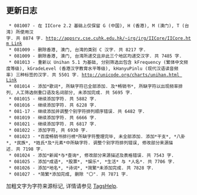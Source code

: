 ==更新日志==

  * 081007 - 在 IICore 2.2 基础上仅保留 G (中国), H (香港), M (澳门), T (台湾) 所使用汉字. 共 8874 字. [[http://appsrv.cse.cuhk.edu.hk/~irg/irg/IICore/IICore.htm Link]]
  * 081009 - 删除香港, 澳门, 台湾的类别 C 汉字. 共 8217 字.
  * 081009 - 删除香港, 澳门, 台湾所递交且非此三个地区均递交汉字. 共 7485 字.
  * 081013 - 重新以 Unihan 5.1 为基础, 分别筛选出包含 kFrequency (繁体中文频度等级), kGradeLevel (香港汉字教育水平等级), kHanyuPinlu (现代汉语读音频率) 三种标签的汉字. 共 5501 字. [[http://unicode.org/charts/unihan.html Link]]
  * 081014 - 添加*歌词*, 所缺字符已全部添加. 及*畅销书*, 所缺字符以出现频率排列, 人工筛选侧重口语及名词部分, 未添加完成. 共 5695 字.
  * 081015 - 继续添加字符. 共 5882 字.
  * 081016 - 继续添加字符. 共 6228 字.
  * 081-17 - 继续添加并调整个别字符排列顺序错误. 共 6482 字.
  * 081019 - 继续添加字符. 共 6666 字.
  * 081021 - 继续添加字符. 共 6817 字.
  * 081022 - 添加字符, 共 6930 字.
  * 081023 - *百度畅销书排行榜*所缺字符整理完毕, 未全部添加. 添加*干支*, *八卦*, *民族*, *姓氏*及*元素*中所缺字符. 调整个别字符排列错误, 修改部分来源描述. 共 7198 字.
  * 081024 - 添加*新闻*与*查询*, 修改部分来源描述及表格错误. 共 7543 字.
  * 081025 - 添加*成语*, *股票*, *娱乐*, *生活* 与 *人名*. 共 7706 字.
  * 081026 - 添加*地名*, *诗词*, *简繁*未添加完成. 共 7828 字.
  * 081027 - *简繁*添加完成, 删除 "〇". 共 7871 字.

加粗文字为字符来源标记, 详情请参见 [http://code.google.com/p/distcode/wiki/TagsHelp TagsHelp].